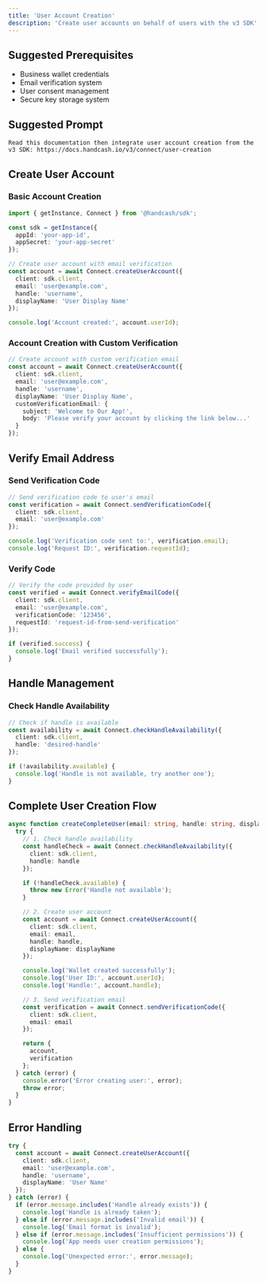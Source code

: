 ```yaml
---
title: 'User Account Creation'
description: 'Create user accounts on behalf of users with the v3 SDK'
---
```


## Suggested Prerequisites

- Business wallet credentials
- Email verification system
- User consent management
- Secure key storage system

## Suggested Prompt

```text
Read this documentation then integrate user account creation from the v3 SDK: https://docs.handcash.io/v3/connect/user-creation
```

## Create User Account

### Basic Account Creation

```typescript
import { getInstance, Connect } from '@handcash/sdk';

const sdk = getInstance({
  appId: 'your-app-id',
  appSecret: 'your-app-secret'
});

// Create user account with email verification
const account = await Connect.createUserAccount({
  client: sdk.client,
  email: 'user@example.com',
  handle: 'username',
  displayName: 'User Display Name'
});

console.log('Account created:', account.userId);
```

### Account Creation with Custom Verification

```typescript
// Create account with custom verification email
const account = await Connect.createUserAccount({
  client: sdk.client,
  email: 'user@example.com',
  handle: 'username',
  displayName: 'User Display Name',
  customVerificationEmail: {
    subject: 'Welcome to Our App!',
    body: 'Please verify your account by clicking the link below...'
  }
});
```

## Verify Email Address

### Send Verification Code

```typescript
// Send verification code to user's email
const verification = await Connect.sendVerificationCode({
  client: sdk.client,
  email: 'user@example.com'
});

console.log('Verification code sent to:', verification.email);
console.log('Request ID:', verification.requestId);
```

### Verify Code

```typescript
// Verify the code provided by user
const verified = await Connect.verifyEmailCode({
  client: sdk.client,
  email: 'user@example.com',
  verificationCode: '123456',
  requestId: 'request-id-from-send-verification'
});

if (verified.success) {
  console.log('Email verified successfully');
}
```

## Handle Management

### Check Handle Availability

```typescript
// Check if handle is available
const availability = await Connect.checkHandleAvailability({
  client: sdk.client,
  handle: 'desired-handle'
});

if (!availability.available) {
  console.log('Handle is not available, try another one');
}
```

## Complete User Creation Flow

```typescript
async function createCompleteUser(email: string, handle: string, displayName: string) {
  try {
    // 1. Check handle availability
    const handleCheck = await Connect.checkHandleAvailability({
      client: sdk.client,
      handle: handle
    });

    if (!handleCheck.available) {
      throw new Error('Handle not available');
    }

    // 2. Create user account
    const account = await Connect.createUserAccount({
      client: sdk.client,
      email: email,
      handle: handle,
      displayName: displayName
    });

    console.log('Wallet created successfully');
    console.log('User ID:', account.userId);
    console.log('Handle:', account.handle);

    // 3. Send verification email
    const verification = await Connect.sendVerificationCode({
      client: sdk.client,
      email: email
    });

    return {
      account,
      verification
    };
  } catch (error) {
    console.error('Error creating user:', error);
    throw error;
  }
}
```

## Error Handling

```typescript
try {
  const account = await Connect.createUserAccount({
    client: sdk.client,
    email: 'user@example.com',
    handle: 'username',
    displayName: 'User Name'
  });
} catch (error) {
  if (error.message.includes('Handle already exists')) {
    console.log('Handle is already taken');
  } else if (error.message.includes('Invalid email')) {
    console.log('Email format is invalid');
  } else if (error.message.includes('Insufficient permissions')) {
    console.log('App needs user creation permissions');
  } else {
    console.log('Unexpected error:', error.message);
  }
}
```
